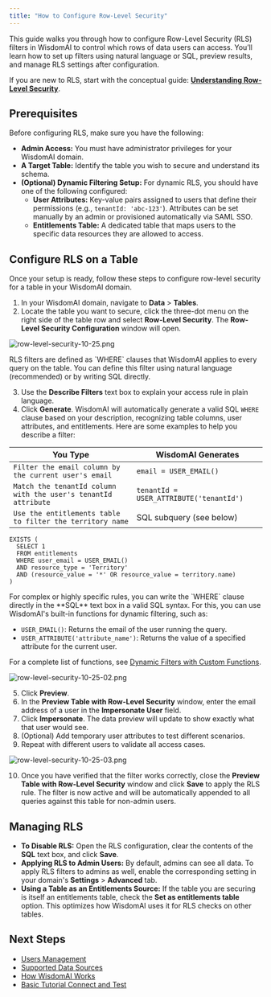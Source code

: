 ```yaml
---
title: "How to Configure Row-Level Security"
---
```


This guide walks you through how to configure Row-Level Security (RLS) filters in WisdomAI to control which rows of data users can access. You’ll learn how to set up filters using natural language or SQL, preview results, and manage RLS settings after configuration.

If you are new to RLS, start with the conceptual guide:  [**Understanding Row-Level Security**](/manage-account/row-level-access-control/understanding-row-level-security).

## Prerequisites

Before configuring RLS, make sure you have the following:

- **Admin Access:** You must have administrator privileges for your WisdomAI domain.
- **A Target Table:** Identify the table you wish to secure and understand its schema.
- **(Optional) Dynamic Filtering Setup:** For dynamic RLS, you should have one of the following configured:
  - **User Attributes:** Key-value pairs assigned to users that define their permissions (e.g., `tenantId: 'abc-123'`). Attributes can be set manually by an admin or provisioned automatically via SAML SSO.
  - **Entitlements Table:** A dedicated table that maps users to the specific data resources they are allowed to access.

## Configure RLS on a Table

Once your setup is ready, follow these steps to configure row-level security for a table in your WisdomAI domain.

1. In your WisdomAI domain, navigate to **Data** \> **Tables**.
2. Locate the table you want to secure, click the three-dot menu on the right side of the table row and select **Row-Level Security**. The **Row-Level Security Configuration** window will open.

![row-level-security-10-25.png](/images/row-level-security-10-25.png)

<Note>
  RLS filters are defined as `WHERE` clauses that WisdomAI applies to every query on the table. You can define this filter using natural language (recommended) or by writing SQL directly.
</Note>

3. Use the **Describe Filters** text box to explain your access rule in plain language.
4. Click **Generate**. WisdomAI will automatically generate a valid SQL `WHERE` clause based on your description, recognizing table columns, user attributes, and entitlements. Here are some examples to help you describe a filter:

| You Type                                                       | WisdomAI Generates                      |
| -------------------------------------------------------------- | --------------------------------------- |
| `Filter the email column by the current user's email`          | `email = USER_EMAIL()`                  |
| `Match the tenantId column with the user's tenantId attribute` | `tenantId = USER_ATTRIBUTE('tenantId')` |
| `Use the entitlements table to filter the territory name`      | SQL subquery (see below)                |

```
EXISTS (
  SELECT 1
  FROM entitlements
  WHERE user_email = USER_EMAIL()
  AND resource_type = 'Territory'
  AND (resource_value = '*' OR resource_value = territory.name)
)
```

<Info>
  For complex or highly specific rules, you can write the `WHERE` clause directly in the **SQL** text box in a valid SQL syntax. For this, you can use WisdomAI's built-in functions for dynamic filtering, such as:

  - `USER_EMAIL()`: Returns the email of the user running the query.
  - `USER_ATTRIBUTE('attribute_name')`: Returns the value of a specified attribute for the current user.

  For a complete list of functions, see [Dynamic Filters with Custom Functions](/manage-account/row-level-access-control/understanding-row-level-security#dynamic-filters-with-custom-functions).
</Info>

![row-level-security-10-25-02.png](/images/row-level-security-10-25-02.png)

5. Click **Preview**.
6. In the **Preview Table with Row-Level Security** window, enter the email address of a user in the **Impersonate User** field.
7. Click **Impersonate**. The data preview will update to show exactly what that user would see.
8. (Optional) Add temporary user attributes to test different scenarios.
9. Repeat with different users to validate all access cases.

![row-level-security-10-25-03.png](/images/row-level-security-10-25-03.png)

10. Once you have verified that the filter works correctly, close the **Preview Table with Row-Level Security** window and click **Save** to apply the RLS rule. The filter is now active and will be automatically appended to all queries against this table for non-admin users.

## Managing RLS

- **To Disable RLS:** Open the RLS configuration, clear the contents of the **SQL** text box, and click **Save**.
- **Applying RLS to Admin Users:** By default, admins can see all data. To apply RLS filters to admins as well, enable the corresponding setting in your domain's **Settings** \> **Advanced** tab.
- **Using a Table as an Entitlements Source:** If the table you are securing is itself an entitlements table, check the **Set as entitlements table** option. This optimizes how WisdomAI uses it for RLS checks on other tables.

## Next Steps

- [Users Management](/manage-account/users-management)
- [Supported Data Sources](/getting-started/supported-data-sources)
- [How WisdomAI Works](/getting-started/how-wisdom-ai-works)
- [Basic Tutorial Connect and Test](/setting-up-wisdom-ai/basic-tutorial-connect-and-test)